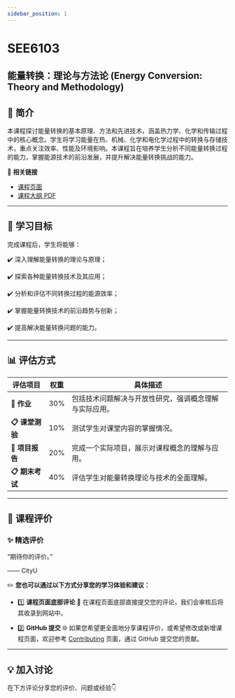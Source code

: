 ```yaml
---
sidebar_position: 1
---
```


# SEE6103
## 能量转换：理论与方法论 (Energy Conversion: Theory and Methodology)

## **📘 简介**
本课程探讨能量转换的基本原理、方法和先进技术，涵盖热力学、化学和传输过程中的核心概念。学生将学习能量在热、机械、化学和电化学过程中的转换与存储技术，重点关注效率、性能及环境影响。本课程旨在培养学生分析不同能量转换过程的能力，掌握能源技术的前沿发展，并提升解决能量转换挑战的能力。

🔗 **相关链接**
- [课程页面](https://www.cityu.edu.hk/catalogue/pg/202425/course/SEE6103.htm)
- [课程大纲 PDF](https://www.cityu.edu.hk/catalogue/pg/202425/course/SEE6103.pdf)

---

## **🎯 学习目标**

完成课程后，学生将能够：

✔️ 深入理解能量转换的理论与原理；

✔️ 探索各种能量转换技术及其应用；

✔️ 分析和评估不同转换过程的能源效率；

✔️ 掌握能量转换技术的前沿趋势与创新；

✔️ 提高解决能量转换问题的能力。

---

## **📊 评估方式**

| **评估项目**             | **权重** | **具体描述**                                                                                       |
|-------------------------|---------|---------------------------------------------------------------------------------------------------|
| **📂 作业**             | 30%     | 包括技术问题解决与开放性研究，强调概念理解与实际应用。                                                  |
| **📋 课堂测验**          | 10%     | 测试学生对课堂内容的掌握情况。                                                                       |
| **📂 项目报告**          | 20%     | 完成一个实际项目，展示对课程概念的理解与应用。                                                         |
| **📋 期末考试**          | 40%     | 评估学生对能量转换理论与技术的全面理解。                                                               |

---

## **💬 课程评价**

### ✨ **精选评价**
<div className={commentStyles.commentBox}>
    <p className={commentStyles.commentText}>
        “期待你的评价。”
    </p>
    <p className={commentStyles.commentAuthor}>—— CityU</p>
</div>

✏️ **您也可以通过以下方式分享您的学习体验和建议：**

- 1️⃣ **课程页面底部评论**
💬 在课程页面底部直接提交您的评论，我们会审核后将其收录到网站中。

- 2️⃣ **GitHub 提交**
🌐 如果您希望更全面地分享课程评价，或希望修改或新增课程页面，欢迎参考 [Contributing](https://penjc.github.io/CityU/contributing) 页面，通过 GitHub 提交您的贡献。

---

## **💡 加入讨论**

在下方评论分享您的评价、问题或经验👇
<Utterances />
